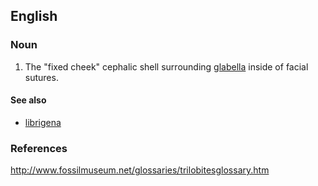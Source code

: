 ==English==

===Noun===
{{en-noun|fixigenae}}

# {{context|anatomy|lang=en}} The "fixed cheek" cephalic shell surrounding [[glabella]] inside of facial sutures.

====See also====
* [[librigena]]

===References===
http://www.fossilmuseum.net/glossaries/trilobitesglossary.htm